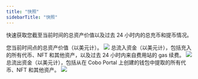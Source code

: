 ```yaml
---
title: "快照"
sidebarTitle: "快照"
---
```


快速获取您截至当前时间的总资产价值以及过去 24 小时内的总充币和提币情况。

<Tabs>
  <Tab title="总资产">
    您当前时间点的总资产价值（以美元计）。
    <img src="/cn/images/dashboard/total-assets.svg" className="screenshot_modal"/>
  </Tab>
  <Tab title="充币总计">
    总流入资金（以美元计），包括充入的所有代币、NFT 和其他资产，以及过去 24 小时内来自费用站的 gas 续费。
    <img src="/cn/images/dashboard/total-deposits.svg" className="screenshot_modal"/>
  </Tab>
  <Tab title="提币总计">
    总流出资金（以美元计），包括从在 Cobo Portal 上创建的钱包中提取的所有代币、NFT 和其他资产。
    <img src="/cn/images/dashboard/total-withdrawals.svg" className="screenshot_modal"/>
  </Tab>
</Tabs>

